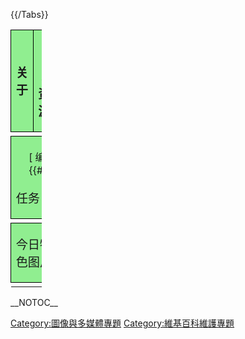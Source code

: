 {{维基专题状态|inactive}}
<!-- This layout is loosely based upon WikiProject Vital Articles' set up, which is itself based upon the Dungeons & Dragons WP, which is derived from the Simpsons WP, which was blatantly "borrowed" from the Olympics WP, which in turn was borrowed from the Molecular and Cellular Biology WP page. No, really. :) -->{{/Tabs}}
{| width=100% style="border: 2px solid darkgreen; margin-top: -1px;" cellpadding=5 cellspacing=10
! width=50% style="border: 1px solid black; background: lightgreen; font-size: 120%; padding: 0 0.4em; text-align:left;" |
关于
! width=50% style="border: 1px solid black; background: lightgreen; font-size: 120%; padding: 0 0.4em; text-align:left;" | 
<span class="editsection noprint editlink plainlinksneverexpand" align="right" style="float: right; margin-left: 5px;"><small>[{{fullurl:Wikipedia:图像与多媒体专题/资源|action=edit}} 编辑]</small></span>资源
|-
| valign=top |
{{Wikipedia:图像与多媒体专题/关于}}
| valign=top |
{{Wikipedia:图像与多媒体专题/资源}}
|-
! colspan=2 style="border: 1px solid black; background: lightgreen; font-size: 120%; padding: 0 0.4em; text-align:left;" | 
<span class="editsection noprint editlink plainlinksneverexpand" align="right" style="float: right; margin-left: 5px;"><small>[{{fullurl:Wikipedia:图像与多媒体专题/任务|action=edit}} 编辑{{#if:| {{{2}}}}}]</small></span>任务
|-
| colspan=2 |
{{Wikipedia:图像与多媒体专题/任务}}
|-
! colspan=2 style="border: 1px solid black; background: lightgreen; font-size: 120%; padding: 0 0.4em; text-align:left;" |
今日特色图片
|-
|colspan=2|<center>{{Featurepic}}</center>
|}
__NOTOC__
[[Category:圖像與多媒體專題|Category:圖像與多媒體專題]]
[[Category:維基百科維護專題|Category:維基百科維護專題]]